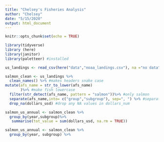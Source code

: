 ```yaml
---
title: "Chelsey's Fisheries Analysis"
author: "Chelsey"
date: "5/15/2020"
output: html_document
---
```


```r
knitr::opts_chunk$set(echo = TRUE)
```

```r
library(tidyverse)
library (here)
library(janitor)
library(paletteer) #installed
```
```r
us_landings <- read_csv(here("data","noaa_landings.csv"), na ="no data") 
```
```r
salmon_clean <- us_landings %>%
  clean_names() %>% #makes headers snake case
mutate(afs_name = str_to_lower(afs_name)
       )%>% #make fish lowercase
  filter(str_detect(afs_name, pattern = "salmon"))%>% #only salmon
  separate(afs_name,into= c("group","subgroup"), sep=", ") %>% #separate subgroups
  drop_na(dollars_usd) #drop any NA values in dollars_num

```
```r
salmon_us_annual <- salmon_clean %>%
  group_by(year,subgroup)%>%
   summarise(tot_value = sum(dollars_usd, na.rm = TRUE))
```
```r
salmon_us_annual <- salmon_clean %>% 
  group_by(year, subgroup) %>% 
```
